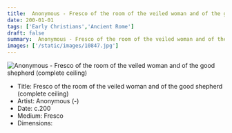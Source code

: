 ```yaml
---
title:  Anonymous - Fresco of the room of the veiled woman and of the good shepherd (complete ceiling)
date: 200-01-01
tags: ['Early Christians','Ancient Rome']
draft: false
summary:  Anonymous - Fresco of the room of the veiled woman and of the good shepherd (complete ceiling)
images: ['/static/images/10847.jpg']
---
```


![ Anonymous - Fresco of the room of the veiled woman and of the good shepherd (complete ceiling)](/static/images/10847.jpg)

* Title: Fresco of the room of the veiled woman and of the good shepherd (complete ceiling)
* Artist:  Anonymous (-)
* Date: c.200
* Medium: Fresco
* Dimensions: 


